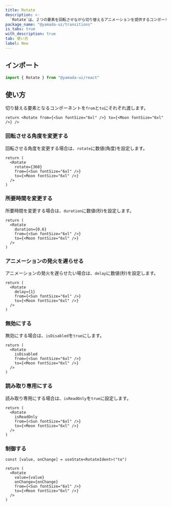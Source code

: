 ```yaml
---
title: Rotate
description: >-
  `Rotate`は、２つの要素を回転させながら切り替えるアニメーションを提供するコンポーネントです。
package_name: "@yamada-ui/transitions"
is_tabs: true
with_description: true
tab: 使い方
label: New
---
```


## インポート

```ts
import { Rotate } from "@yamada-ui/react"
```

## 使い方

切り替える要素となるコンポーネントを`from`と`to`にそれぞれ渡します。

```tsx functional=true
return <Rotate from={<Sun fontSize="6xl" />} to={<Moon fontSize="6xl" />} />
```

### 回転させる角度を変更する

回転させる角度を変更する場合は、`rotate`に数値(角度)を設定します。

```tsx functional=true
return (
  <Rotate
    rotate={360}
    from={<Sun fontSize="6xl" />}
    to={<Moon fontSize="6xl" />}
  />
)
```

### 所要時間を変更する

所要時間を変更する場合は、`duration`に数値(秒)を設定します。

```tsx functional=true
return (
  <Rotate
    duration={0.6}
    from={<Sun fontSize="6xl" />}
    to={<Moon fontSize="6xl" />}
  />
)
```

### アニメーションの発火を遅らせる

アニメーションの発火を遅らせたい場合は、`delay`に数値(秒)を設定します。

```tsx functional=true
return (
  <Rotate
    delay={1}
    from={<Sun fontSize="6xl" />}
    to={<Moon fontSize="6xl" />}
  />
)
```

### 無効にする

無効にする場合は、`isDisabled`を`true`にします。

```tsx functional=true
return (
  <Rotate
    isDisabled
    from={<Sun fontSize="6xl" />}
    to={<Moon fontSize="6xl" />}
  />
)
```

### 読み取り専用にする

読み取り専用にする場合は、`isReadOnly`を`true`に設定します。

```tsx functional=true
return (
  <Rotate
    isReadOnly
    from={<Sun fontSize="6xl" />}
    to={<Moon fontSize="6xl" />}
  />
)
```

### 制御する

```tsx functional=true
const [value, onChange] = useState<RotateIdent>("to")

return (
  <Rotate
    value={value}
    onChange={onChange}
    from={<Sun fontSize="6xl" />}
    to={<Moon fontSize="6xl" />}
  />
)
```
